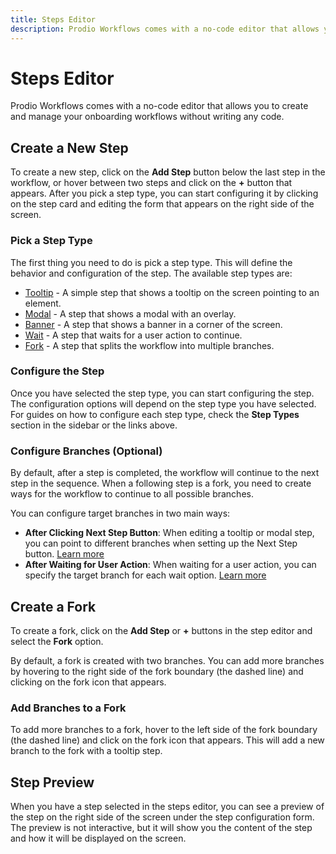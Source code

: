 ```yaml
---
title: Steps Editor
description: Prodio Workflows comes with a no-code editor that allows you to create and manage your onboarding workflows without writing any code.
---
```


# Steps Editor

Prodio Workflows comes with a no-code editor that allows you to create and manage your onboarding workflows without writing any code.

## Create a New Step

To create a new step, click on the **Add Step** button below the last step in the workflow, or hover between two steps and click on the **+** button that appears. After you pick a step type, you can start configuring it by clicking on the step card and editing the form that appears on the right side of the screen.

### Pick a Step Type

The first thing you need to do is pick a step type. This will define the behavior and configuration of the step. The available step types are:

- [Tooltip](/step-types/tooltip) - A simple step that shows a tooltip on the screen pointing to an element.
- [Modal](/step-types/modal) - A step that shows a modal with an overlay.
- [Banner](/step-types/banner) - A step that shows a banner in a corner of the screen.
- [Wait](/step-types/wait) - A step that waits for a user action to continue.
- [Fork](/step-types/fork) - A step that splits the workflow into multiple branches.

### Configure the Step

Once you have selected the step type, you can start configuring the step. The configuration options will depend on the step type you have selected. For guides on how to configure each step type, check the **Step Types** section in the sidebar or the links above.

### Configure Branches (Optional)

By default, after a step is completed, the workflow will continue to the next step in the sequence. When a following step is a fork, you need to create ways for the workflow to continue to all possible branches.

You can configure target branches in two main ways:

- **After Clicking Next Step Button**: When editing a tooltip or modal step, you can point to different branches when setting up the Next Step button. [Learn more](/step-types/shared-properties/footer-properties#custom-actions)
- **After Waiting for User Action**: When waiting for a user action, you can specify the target branch for each wait option. [Learn more](/step-types/wait#target-branch)

## Create a Fork

To create a fork, click on the **Add Step** or **+** buttons in the step editor and select the **Fork** option.

By default, a fork is created with two branches. You can add more branches by hovering to the right side of the fork boundary (the dashed line) and clicking on the fork icon that appears.

### Add Branches to a Fork

To add more branches to a fork, hover to the left side of the fork boundary (the dashed line) and click on the fork icon that appears. This will add a new branch to the fork with a tooltip step.

## Step Preview

When you have a step selected in the steps editor, you can see a preview of the step on the right side of the screen under the step configuration form. The preview is not interactive, but it will show you the content of the step and how it will be displayed on the screen.
